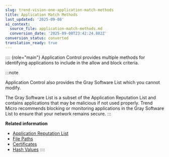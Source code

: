 ```yaml
---
slug: trend-vision-one-application-match-methods
title: Application Match Methods
last_updated: '2025-09-08'
ai_context:
  source_file: application-match-methods.md
  conversion_date: '2025-09-08T23:42:24.882Z'
conversion_status: converted
translation_ready: true
---
```


:::: {role="main"}
Application Control provides multiple methods for identifying applications to include in the allow and block criteria.

:::note

Application Control also provides the Gray Software List which you cannot modify.

The Gray Software List is a subset of the Application Reputation List and contains applications that may be malicious if not used properly. Trend Micro recommends blocking or monitoring applications in the Gray Software List to ensure that your network remains secure.
:::

**Related information**

- [Application Reputation List](application-reputation-list.mdx)
- [File Paths](file-paths.mdx)
- [Certificates](certificates.mdx)
- [Hash Values](hash-values.mdx)
::::
